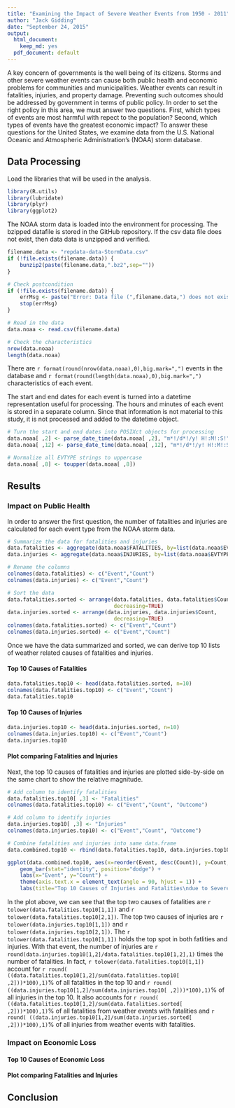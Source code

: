 ```yaml
---
title: "Examining the Impact of Severe Weather Events from 1950 - 2011"
author: "Jack Gidding"
date: "September 24, 2015"
output:
  html_document:
    keep_md: yes
  pdf_document: default
---
```


A key concern of governments is the well being of its citizens. Storms and other severe weather events can cause both public health and economic problems for communities and municipalities. Weather events can result in fatalities, injuries, and property damage. Preventing such outcomes should be addressed by government in terms of public policy. In order to set the right policy in this area, we must answer two questions. First, which types of events are most harmful with repect to the population? Second, which types of events have the greatest economic impact? To answer these questions for the United States, we examine data from the U.S. National Oceanic and Atmospheric Administration's (NOAA) storm database.

## Data Processing
Load the libraries that will be used in the analysis. 

```r
library(R.utils)
library(lubridate)
library(plyr)
library(ggplot2)
```

The NOAA storm data is loaded into the environment for processing. The bzipped datafile is stored in the GitHub repository. If the csv data file does not exist, then data data is unzipped and verified. 

```r
filename.data <- "repdata-data-StormData.csv"
if (!file.exists(filename.data)) {
    bunzip2(paste(filename.data,".bz2",sep=""))
}

# Check postcondition
if (!file.exists(filename.data)) {
    errMsg <- paste("Error: Data file (",filename.data,") does not exist.",sep="")
    stop(errMsg)
}

# Read in the data
data.noaa <- read.csv(filename.data)

# Check the characteristics
nrow(data.noaa)
length(data.noaa)

```

There are `r format(round(nrow(data.noaa),0),big.mark=",")` events in the database and `r format(round(length(data.noaa),0),big.mark=",")` characteristics of each event. 

The start and end dates for each event is turned into a datetime representation useful for processing. The hours and minutes of each event is stored in a separate column. Since that information is not material to this study, it is not processed and added to the datetime object.

```r
# Turn the start and end dates into POSIXct objects for processing
data.noaa[ ,2] <- parse_date_time(data.noaa[ ,2], "m*!/d*!/y! H!:M!:S!")
data.noaa[ ,12] <- parse_date_time(data.noaa[ ,12], "m*!/d*!/y! H!:M!:S!")

# Normalize all EVTYPE strings to uppercase
data.noaa[ ,8] <- toupper(data.noaa[ ,8])
```

## Results

### Impact on Public Health

In order to answer the first question, the number of fatalities and injuries are calculated for each event type from the NOAA storm data. 

```r
# Summarize the data for fatalities and injuries
data.fatalities <- aggregate(data.noaa$FATALITIES, by=list(data.noaa$EVTYPE), sum)
data.injuries <- aggregate(data.noaa$INJURIES, by=list(data.noaa$EVTYPE), sum)

# Rename the columns
colnames(data.fatalities) <- c("Event","Count")
colnames(data.injuries) <- c("Event","Count")

# Sort the data 
data.fatalities.sorted <- arrange(data.fatalities, data.fatalities$Count,
                                  decreasing=TRUE)
data.injuries.sorted <- arrange(data.injuries, data.injuries$Count,
                                  decreasing=TRUE)
colnames(data.fatalities.sorted) <- c("Event","Count")
colnames(data.injuries.sorted) <- c("Event","Count")

```
Once we have the data summarized and sorted, we can derive top 10 lists of weather related causes of fatalities and injuries. 

#### Top 10 Causes of Fatalities

```r
data.fatalities.top10 <- head(data.fatalities.sorted, n=10)
colnames(data.fatalities.top10) <- c("Event","Count")
data.fatalities.top10
```

#### Top 10 Causes of Injuries

```r
data.injuries.top10 <- head(data.injuries.sorted, n=10)
colnames(data.injuries.top10) <- c("Event","Count")
data.injuries.top10

```
#### Plot comparing Fatalities and Injuries

Next, the top 10 causes of fatalities and injuries are plotted side-by-side on the same chart to show the relative magnitude.  

```r
# Add column to identify fatalities
data.fatalities.top10[ ,3] <- "Fatalities"
colnames(data.fatalities.top10) <- c("Event","Count", "Outcome")

# Add column to identify injuries
data.injuries.top10[ ,3] <- "Injuries"
colnames(data.injuries.top10) <- c("Event","Count", "Outcome")

# Combine fatalities and injuries into same data.frame
data.combined.top10 <- rbind(data.fatalities.top10, data.injuries.top10)

ggplot(data.combined.top10, aes(x=reorder(Event, desc(Count)), y=Count, fill=Outcome)) + 
    geom_bar(stat="identity", position="dodge") +
    labs(x="Event", y="Count") +
    theme(axis.text.x = element_text(angle = 90, hjust = 1)) +
    labs(title="Top 10 Causes of Injuries and Fatalities\ndue to Severe Weather, 1950 - 2011")
```

In the plot above, we can see that the top two causes of fatalities are `r tolower(data.fatalities.top10[1,1])` and `r tolower(data.fatalities.top10[2,1])`. The top two causes of injuries are `r tolower(data.injuries.top10[1,1])` and `r tolower(data.injuries.top10[2,1])`. The `r tolower(data.fatalities.top10[1,1])` holds the top spot in both fatlities and injuries. With that event, the number of injuries are `r round(data.injuries.top10[1,2]/data.fatalities.top10[1,2],1)` times the number of fatalities. In fact, `r tolower(data.fatalities.top10[1,1])` account for `r round( ((data.fatalities.top10[1,2]/sum(data.fatalities.top10[ ,2]))*100),1)`% of all fatalities in the top 10 and `r round( ((data.injuries.top10[1,2]/sum(data.injuries.top10[ ,2]))*100),1)`% of all injuries in the top 10. It also accounts for `r round( ((data.fatalities.top10[1,2]/sum(data.fatalities.sorted[ ,2]))*100),1)`% of all fatalities from weather events with fatalities and `r round( ((data.injuries.top10[1,2]/sum(data.injuries.sorted[ ,2]))*100),1)`% of all injuries from weather events with fatalities.

### Impact on Economic Loss

#### Top 10 Causes of Economic Loss


#### Plot comparing Fatalities and Injuries


## Conclusion


